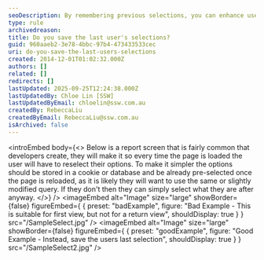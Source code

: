 ```yaml
---
seoDescription: By remembering previous selections, you can enhance user experience and increase efficiency.
type: rule
archivedreason:
title: Do you save the last user's selections?
guid: 960aaeb2-3e78-4bbc-97b4-473433533cec
uri: do-you-save-the-last-users-selections
created: 2014-12-01T01:02:32.000Z
authors: []
related: []
redirects: []
lastUpdated: 2025-09-25T12:24:38.000Z
lastUpdatedBy: Chloe Lin [SSW]
lastUpdatedByEmail: chloelin@ssw.com.au
createdBy: RebeccaLiu
createdByEmail: RebeccaLiu@ssw.com.au
isArchived: false
---
```


<introEmbed
  body={<>
Below is a report screen that is fairly common that developers create, they will make it so every time the page is loaded the user will have to reselect their options. To make it simpler the options should be stored in a cookie or database and be already pre-selected once the page is reloaded, as it is likely they will want to use the same or slightly modified query. If they don't then they can simply select what they are after anyway.
  </>}
/>
<imageEmbed
  alt="Image"
  size="large"
  showBorder={false}
  figureEmbed={ {
    preset: "badExample",
    figure: "Bad Example - This is suitable for first view, but not for a return view",
    shouldDisplay: true
  } }
  src="/SampleSelect.jpg"
/>
<imageEmbed
  alt="Image"
  size="large"
  showBorder={false}
  figureEmbed={ {
    preset: "goodExample",
    figure: "Good Example - Instead, save the users last selection",
    shouldDisplay: true
  } }
  src="/SampleSelect2.jpg"
/>
